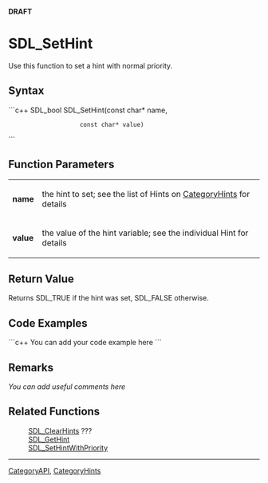 <!-- pragma section-numbers off -->
<!-- pragma camelcase off -->
'''DRAFT'''

= SDL_SetHint =
Use this function to set a hint with normal priority.


== Syntax ==
```c++
SDL_bool SDL_SetHint(const char* name,
                     const char* value)
```

== Function Parameters ==
{|
|'''name'''
|the hint to set; see the list of Hints on [http://wiki.libsdl.org/moin.cgi/CategoryHints#Hints CategoryHints] for details
|-
|'''value'''
|the value of the hint variable; see the individual Hint for details
|}

== Return Value ==
Returns SDL_TRUE if the hint was set, SDL_FALSE otherwise.

== Code Examples ==
```c++
You can add your code example here
```

== Remarks ==
''You can add useful comments here''

== Related Functions ==
:[[SDL_ClearHints]] ???
:[[SDL_GetHint]]
:[[SDL_SetHintWithPriority]]

----
[[CategoryAPI]], [[CategoryHints]]
